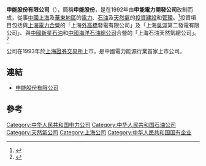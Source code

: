 {{Infobox_Company |
  company_name_zh = 申能股份有限公司 |
  company_name = 申能股份有限公司|
  company_logo = [[File:Shenergy.gif|File:Shenergy.gif]] |
  company_type = [[國有企業|國有企業]]|
  foundation = 1992年 |
  location =[[中國|中國]][[上海|上海]]|
  industry = [[能源|能源]][[投資|投資]]|
  key_people = [[董事長|董事長]]：仇偉國| 
  sales =  |
  profit =  |
  asset =  |
  market_value = |
  num_employees = |
  revenue = |
  products = |
  parent = [[申能集團|申能集團]]|
  homepage = [http://www.shenergy.net.cn/ 申能股份有限公司]|
}}

'''申能股份有限公司'''（{{SSE|600642}}），簡稱'''申能股份'''，是在1992年由'''申能電力開發公司'''改制而成，從事[[中國|中國]][[上海|上海]]及[[華東地區|華東地區]]的[[電力|電力]]、[[石油|石油]]及[[天然氣|天然氣]]的[[投資|投資]][[建設|建設]]和[[管理|管理]]。<ref>{{Cite web |url=http://222.66.64.131:8080/sn/main?main_colid=151&top_id=144 |title=基本概况 |accessdate=2008-05-25 |archive-date=2008-06-22 |archive-url=https://web.archive.org/web/20080622224829/http://222.66.64.131:8080/sn/main?main_colid=151&top_id=144 |dead-url=yes }}</ref>投資項目包括與[[上海電力|上海電力]][[合營|合營]]的「上海[[外高橋|外高橋]]發電有限公司」及「上海[[吳涇|吳涇]]第二發電有限公司」、與[[中國新星石油|中國新星石油]]和[[中國海洋石油總公司|中國海洋石油總公司]]合營的「上海石油天然氣總公司」。<ref>{{Cite web |url=http://www.shenergy.com.cn/NEW/jt/gf-1.htm |title=申能股份有限公司 |accessdate=2008-05-25 |archive-date=2009-01-05 |archive-url=https://web.archive.org/web/20090105235130/http://www.shenergy.com.cn/NEW/jt/gf-1.htm |dead-url=yes }}</ref>

公司在1993年於[[上海證券交易所|上海證券交易所]]上市，是中國電力能源行業首家上市公司。

== 連結 ==
*[http://www.shenergy.net.cn/ 申能股份有限公司] {{Wayback|url=http://www.shenergy.net.cn/ |date=20080511221314 }}

== 參考 ==
{{reflist}}
{{Oil and gas companies of the People's Republic of China}}

[[Category:中华人民共和国电力公司|Category:中华人民共和国电力公司]]
[[Category:中华人民共和国石油公司|Category:中华人民共和国石油公司]]
[[Category:天然氣公司|Category:天然氣公司]]
[[Category:上海公司|Category:上海公司]]
[[Category:中华人民共和国国有企业|Category:中华人民共和国国有企业]]